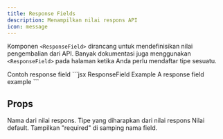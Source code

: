 ```yaml
---
title: Response Fields
description: Menampilkan nilai respons API
icon: message
---
```


Komponen `<ResponseField>` dirancang untuk mendefinisikan nilai pengembalian dari API. Banyak dokumentasi juga menggunakan `<ResponseField>` pada halaman ketika Anda perlu mendaftar tipe sesuatu.

<ResponseField name="response" type="string" required>
  Contoh response field
</ResponseField>

<RequestExample>
  ```jsx ResponseField Example
  <ResponseField name="response" type="string" required>
    A response field example
  </ResponseField>
  ```
</RequestExample>

## Props

<ResponseField name="name" type="string" required>
  Nama dari nilai respons.
</ResponseField>

<ResponseField name="type" type="string" required>
  Tipe yang diharapkan dari nilai respons
</ResponseField>

<ResponseField name="default" type="string">
  Nilai default.
</ResponseField>

<ResponseField name="required" type="boolean">
  Tampilkan "required" di samping nama field.
</ResponseField>

